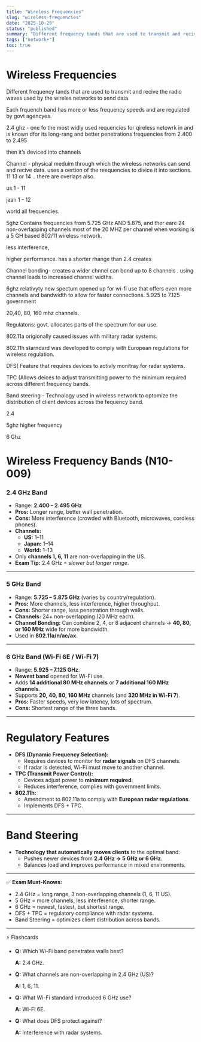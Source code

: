 ```yaml
---
title: "Wireless Frequencies"
slug: "wireless-frequencies"
date: "2025-10-29"
status: "published"
summary: "Different frequency tands that are used to transmit and recive the radio waves used by the wireles networks to send data."
tags: ["network+"]
toc: true
---
```


# Wireless Frequencies

Different frequency tands that are used to transmit and recive the radio waves used by the wireles networks to send data. 

Each frquench band has more or less frequency speeds and are regulated by govt agencyes. 

2.4 ghz - one fo the most widly used requencies for qireless netowrk in and is known dfor its long-rang and better penetrations frequencies from 2.400 to 2.495

then it’s deviced into channels

Channel - physical meduim through which the wireless networks can send and recive data. uses a oertion of the reequencies to divice it into sections.  11 13 or 14 .. there are overlaps also.  

us 1 - 11 

jaan 1 - 12 

world all frequencies. 

5ghz Contains frequencies from 5.725 GHz AND 5.875, and ther eare 24 non-overlapping channels most of the 20 MHZ per channel when working is a 5 GH based 802/11 wireless network. 

less interference, 

higher performance. has a shorter rhange than 2.4 creates

Channel bonding- creates a wider chnnel can bond up to 8 channels . using channel leads to increased channel widths. 

6ghz relativyty new spectum opened up for wi-fi use that offers even more channels and bandwidth to allow for faster connections. 5.925 to 7.125 government

20,40, 80, 160 mhz channels. 

Regulatons: govt. allocates parts of the spectrum for our use. 

802.11a origionally caused issues with military radar systems. 

802.11h starndard was developed to comply with European regulations for wireless regulation. 

DFS( Feature that requires devices to activly monitray for radar systems. 

TPC (Allows deices to adjust transmitting power to the minimum required across different frequency bands. 

Band steering - Technology used in wireless network to optomize the distribution of client devices across the fequency band. 

2.4 

5ghz higher frequency 

6 Ghz 

# Wireless Frequency Bands (N10-009)

### **2.4 GHz Band**

- Range: **2.400 – 2.495 GHz**
- **Pros:** Longer range, better wall penetration.
- **Cons:** More interference (crowded with Bluetooth, microwaves, cordless phones).
- **Channels:**
    - **US:** 1–11
    - **Japan:** 1–14
    - **World:** 1–13
- Only **channels 1, 6, 11** are non-overlapping in the US.
- **Exam Tip:** 2.4 GHz = *slower but longer range*.

---

### **5 GHz Band**

- Range: **5.725 – 5.875 GHz** (varies by country/regulation).
- **Pros:** More channels, less interference, higher throughput.
- **Cons:** Shorter range, less penetration through walls.
- **Channels:** 24+ non-overlapping (20 MHz each).
- **Channel Bonding:** Can combine 2, 4, or 8 adjacent channels → **40, 80, or 160 MHz** wide for more bandwidth.
- Used in **802.11a/n/ac/ax**.

---

### **6 GHz Band (Wi-Fi 6E / Wi-Fi 7)**

- Range: **5.925 – 7.125 GHz**.
- **Newest band** opened for Wi-Fi use.
- Adds **14 additional 80 MHz channels** or **7 additional 160 MHz channels**.
- Supports **20, 40, 80, 160 MHz** channels (and **320 MHz in Wi-Fi 7**).
- **Pros:** Faster speeds, very low latency, lots of spectrum.
- **Cons:** Shortest range of the three bands.

---

# Regulatory Features

- **DFS (Dynamic Frequency Selection):**
    - Requires devices to monitor for **radar signals** on DFS channels.
    - If radar is detected, Wi-Fi must move to another channel.
- **TPC (Transmit Power Control):**
    - Devices adjust power to **minimum required**.
    - Reduces interference, complies with government limits.
- **802.11h:**
    - Amendment to 802.11a to comply with **European radar regulations**.
    - Implements DFS + TPC.

---

# Band Steering

- **Technology that automatically moves clients** to the optimal band:
    - Pushes newer devices from **2.4 GHz → 5 GHz or 6 GHz**.
    - Balances load and improves performance in mixed environments.

---

✅ **Exam Must-Knows:**

- 2.4 GHz = long range, 3 non-overlapping channels (1, 6, 11 US).
- 5 GHz = more channels, less interference, shorter range.
- 6 GHz = newest, fastest, but shortest range.
- DFS + TPC = regulatory compliance with radar systems.
- Band Steering = optimizes client distribution across bands.

---

⚡ Flashcards

- **Q:** Which Wi-Fi band penetrates walls best?
    
    **A:** 2.4 GHz.
    
- **Q:** What channels are non-overlapping in 2.4 GHz (US)?
    
    **A:** 1, 6, 11.
    
- **Q:** What Wi-Fi standard introduced 6 GHz use?
    
    **A:** Wi-Fi 6E.
    
- **Q:** What does DFS protect against?
    
    **A:** Interference with radar systems.
